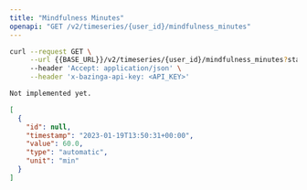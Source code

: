 ```yaml
---
title: "Mindfulness Minutes"
openapi: "GET /v2/timeseries/{user_id}/mindfulness_minutes"
---
```


<RequestExample>

```bash Bash
curl --request GET \
     --url {{BASE_URL}}/v2/timeseries/{user_id}/mindfulness_minutes?start_date={{START_DATE}}&end_date={{END_DATE}} \
     --header 'Accept: application/json' \
     --header 'x-bazinga-api-key: <API_KEY>'
```

```python Python
Not implemented yet.
```

</RequestExample>

<ResponseExample>

```json Example
[
  {
    "id": null,
    "timestamp": "2023-01-19T13:50:31+00:00",
    "value": 60.0,
    "type": "automatic",
    "unit": "min"
  }
]
```

</ResponseExample>
